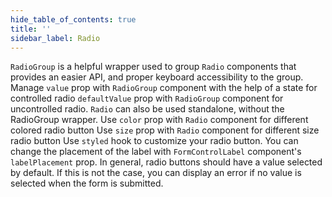 ```yaml
---
hide_table_of_contents: true
title: ''
sidebar_label: Radio
---
```




<Grid container spacing={6}>
  <PageHeader 
    title='Radio'
    subtitle='The Radio Group allows the user to select one option from a set.'
    href='https://mui.com/material-ui/react-radio-button/S'
  />
  <Grid item xs={12}>
    <CardSnippet
      title='RadioGroup'
      code={SourceCodeRadioGroup}
    >
      <Typography sx={{ mb: 2 }}>
        <code>RadioGroup</code> is a helpful wrapper used to group <code>Radio</code> components that provides an easier API, and proper keyboard accessibility to the group.
      </Typography>
      <RadioGroup />
    </CardSnippet>
  </Grid>
  <Grid item xs={12}>
    <CardSnippet
      title='Controlled and Uncontrolled'
      code={SourceCodeRadioControlledUncontrolled}
    >
      <Typography sx={{ mb: 4 }}>
        Manage <code>value</code> prop with <code>RadioGroup</code> component with the help of a state for controlled radio <code>defaultValue</code> prop with <code>RadioGroup</code> component for uncontrolled radio.
      </Typography>
      <RadioControlledUncontrolled />
    </CardSnippet>
  </Grid>
  <Grid item xs={12} md={6}>
    <CardSnippet
      title='Standalone Radio Buttons'
      code={SourceCodeRadioStandalone}
    >
      <Typography sx={{ mb: 2 }}>
        <code>Radio</code> can also be used standalone, without the RadioGroup wrapper.
      </Typography>
      <RadioStandalone />
    </CardSnippet>
  </Grid>
  <Grid item xs={12} md={6}>
    <CardSnippet
      title='Colors'
      code={SourceCodeRadioColor}
    >
      <Typography sx={{ mb: 2 }}>
        Use <code>color</code> prop with <code>Radio</code> component for different colored radio button
      </Typography>
      <RadioColor />
    </CardSnippet>
  </Grid>
  <Grid item xs={12} md={6}>
    <CardSnippet
      title='Sizes'
      code={SourceCodeRadioSizes}
    >
      <Typography sx={{ mb: 2 }}>
        Use <code>size</code> prop with <code>Radio</code> component for different size radio button
      </Typography>
      <RadioSizes />
    </CardSnippet>
  </Grid>
  <Grid item xs={12} md={6}>
    <CardSnippet
      title='Customized Radio'
      code={SourceCodeRadioCustomized}
    >
      <Typography sx={{ mb: 2 }}>
        Use <code>styled</code> hook to customize your radio button.
      </Typography>
      <RadioCustomized />
    </CardSnippet>
  </Grid>
  <Grid item xs={12} md={6}>
    <CardSnippet
      title='Label Placement'
      code={SourceCodeRadioLabelPlacement}
    >
      <Typography sx={{ mb: 4 }}>
        You can change the placement of the label with <code>FormControlLabel</code> component's <code>labelPlacement</code> prop.
      </Typography>
      <RadioLabelPlacement />
    </CardSnippet>
  </Grid>
  <Grid item xs={12} md={6}>
    <CardSnippet
      title='Show Error'
      code={SourceCodeRadioShowError}
    >
      <Typography sx={{ mb: 4 }}>
        In general, radio buttons should have a value selected by default. If this is not the case, you can display an error if no value is selected when the form is submitted.
      </Typography>
      <RadioShowError />
    </CardSnippet>
  </Grid>
</Grid>